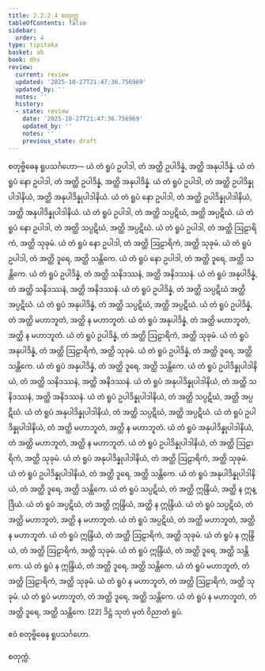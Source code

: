 ```yaml
---
title: 2.2.2.4 စတုက္က
tableOfContents: false
sidebar:
  order: 4
type: tipitaka
basket: ab
book: dhs
review:
  current: review
  updated: '2025-10-27T21:47:36.756969'
  updated_by: ''
  notes: ''
  history:
  - state: review
    date: '2025-10-27T21:47:36.756969'
    updated_by: ''
    notes: ''
    previous_state: draft
---
```



<ReviewStatus review={frontmatter.review} showDetails={true} />

<HypothesisAnnotation frontmatter={frontmatter} />

<DynamicBreadcrumb />

<Division number="586" book="dhs" e="ch" v="29" p="152">

<Paragraph number="1190" book="dhs">
စတုဗ္ဗိဓေန ရူပသင်္ဂဟော—
</Paragraph>

<Paragraph number="1191" book="dhs">
ယံ တံ ရူပံ ဥပါဒါ, တံ အတ္ထိ ဥပါဒိန္နံ, အတ္ထိ အနုပါဒိန္နံ. ယံ တံ ရူပံ နော ဥပါဒါ, တံ အတ္ထိ ဥပါဒိန္နံ, အတ္ထိ အနုပါဒိန္နံ.
</Paragraph>

<Paragraph number="1192" book="dhs">
ယံ တံ ရူပံ ဥပါဒါ, တံ အတ္ထိ ဥပါဒိန္နုပါဒါနိယံ, အတ္ထိ အနုပါဒိန္နုပါဒါနိယံ. ယံ တံ ရူပံ နော ဥပါဒါ, တံ အတ္ထိ ဥပါဒိန္နုပါဒါနိယံ, အတ္ထိ အနုပါဒိန္နုပါဒါနိယံ.
</Paragraph>

<Paragraph number="1193" book="dhs">
ယံ တံ ရူပံ ဥပါဒါ, တံ အတ္ထိ သပ္ပဋိဃံ, အတ္ထိ အပ္ပဋိဃံ. ယံ တံ ရူပံ နော ဥပါဒါ, တံ အတ္ထိ သပ္ပဋိဃံ, အတ္ထိ အပ္ပဋိဃံ.
</Paragraph>

<Paragraph number="1194" book="dhs">
ယံ တံ ရူပံ ဥပါဒါ, တံ အတ္ထိ ဩဠာရိကံ, အတ္ထိ သုခုမံ. ယံ တံ ရူပံ နော ဥပါဒါ, တံ အတ္ထိ ဩဠာရိကံ, အတ္ထိ သုခုမံ.
</Paragraph>

<Paragraph number="1195" book="dhs">
ယံ တံ ရူပံ ဥပါဒါ, တံ အတ္ထိ ဒူရေ, အတ္ထိ သန္တိကေ. ယံ တံ ရူပံ နော ဥပါဒါ, တံ အတ္ထိ ဒူရေ, အတ္ထိ သန္တိကေ.
</Paragraph>

<Paragraph number="1196" book="dhs">
ယံ တံ ရူပံ ဥပါဒိန္နံ, တံ အတ္ထိ သနိဒဿနံ, အတ္ထိ အနိဒဿနံ. ယံ တံ ရူပံ အနုပါဒိန္နံ, တံ အတ္ထိ သနိဒဿနံ, အတ္ထိ အနိဒဿနံ.
</Paragraph>

<Paragraph number="1197" book="dhs">
ယံ တံ ရူပံ ဥပါဒိန္နံ, တံ အတ္ထိ သပ္ပဋိဃံ အတ္ထိ အပ္ပဋိဃံ. ယံ တံ ရူပံ အနုပါဒိန္နံ, တံ အတ္ထိ သပ္ပဋိဃံ, အတ္ထိ အပ္ပဋိဃံ.
</Paragraph>

<Paragraph number="1198" book="dhs">
ယံ တံ ရူပံ ဥပါဒိန္နံ, တံ အတ္ထိ မဟာဘူတံ, အတ္ထိ န မဟာဘူတံ. ယံ တံ ရူပံ အနုပါဒိန္နံ, တံ အတ္ထိ မဟာဘူတံ, အတ္ထိ န မဟာဘူတံ.
</Paragraph>

<Paragraph number="1199" book="dhs">
ယံ တံ ရူပံ ဥပါဒိန္နံ, တံ အတ္ထိ ဩဠာရိကံ, အတ္ထိ သုခုမံ. ယံ တံ ရူပံ အနုပါဒိန္နံ, တံ အတ္ထိ ဩဠာရိကံ, အတ္ထိ သုခုမံ.
</Paragraph>

<Paragraph number="1200" book="dhs">
ယံ တံ ရူပံ ဥပါဒိန္နံ, တံ အတ္ထိ ဒူရေ, အတ္ထိ သန္တိကေ. ယံ တံ ရူပံ အနုပါဒိန္နံ, တံ အတ္ထိ ဒူရေ, အတ္ထိ သန္တိကေ.
</Paragraph>

<Paragraph number="1201" book="dhs">
ယံ တံ ရူပံ ဥပါဒိန္နုပါဒါနိယံ, တံ အတ္ထိ သနိဒဿနံ, အတ္ထိ အနိဒဿနံ. ယံ တံ ရူပံ အနုပါဒိန္နုပါဒါနိယံ, တံ အတ္ထိ သနိဒဿနံ, အတ္ထိ အနိဒဿနံ.
</Paragraph>

<Paragraph number="1202" book="dhs">
ယံ တံ ရူပံ ဥပါဒိန္နုပါဒါနိယံ, တံ အတ္ထိ သပ္ပဋိဃံ, အတ္ထိ အပ္ပဋိဃံ. ယံ တံ ရူပံ အနုပါဒိန္နုပါဒါနိယံ, တံ အတ္ထိ သပ္ပဋိဃံ, အတ္ထိ အပ္ပဋိဃံ.
</Paragraph>

<Paragraph number="1203" book="dhs">
ယံ တံ ရူပံ ဥပါဒိန္နုပါဒါနိယံ, တံ အတ္ထိ မဟာဘူတံ, အတ္ထိ န မဟာဘူတံ. ယံ တံ ရူပံ အနုပါဒိန္နုပါဒါနိယံ, တံ အတ္ထိ မဟာဘူတံ, အတ္ထိ န မဟာဘူတံ.
</Paragraph>

<Paragraph number="1204" book="dhs">
ယံ တံ ရူပံ ဥပါဒိန္နုပါဒါနိယံ, တံ အတ္ထိ ဩဠာရိကံ, အတ္ထိ သုခုမံ. ယံ တံ ရူပံ အနုပါဒိန္နုပါဒါနိယံ, တံ အတ္ထိ ဩဠာရိကံ, အတ္ထိ သုခုမံ.
</Paragraph>

<Paragraph number="1205" book="dhs">
ယံ တံ ရူပံ ဥပါဒိန္နုပါဒါနိယံ, တံ အတ္ထိ ဒူရေ, အတ္ထိ သန္တိကေ. ယံ တံ ရူပံ အနုပါဒိန္နုပါဒါနိယံ, တံ အတ္ထိ ဒူရေ, အတ္ထိ သန္တိကေ.
</Paragraph>

<Paragraph number="1206" book="dhs">
ယံ တံ ရူပံ သပ္ပဋိဃံ, တံ အတ္ထိ ဣန္ဒြိယံ, အတ္ထိ န ဣန္ဒြိယံ. ယံ တံ ရူပံ အပ္ပဋိဃံ, တံ အတ္ထိ ဣန္ဒြိယံ, အတ္ထိ န ဣန္ဒြိယံ.
</Paragraph>

<Paragraph number="1207" book="dhs">
ယံ တံ ရူပံ သပ္ပဋိဃံ, တံ အတ္ထိ မဟာဘူတံ, အတ္ထိ န မဟာဘူတံ. ယံ တံ ရူပံ အပ္ပဋိဃံ, တံ အတ္ထိ မဟာဘူတံ, အတ္ထိ န မဟာဘူတံ.
</Paragraph>

<Paragraph number="1208" book="dhs">
ယံ တံ ရူပံ ဣန္ဒြိယံ, တံ အတ္ထိ ဩဠာရိကံ, အတ္ထိ သုခုမံ. ယံ တံ ရူပံ န ဣန္ဒြိယံ, တံ အတ္ထိ ဩဠာရိကံ, အတ္ထိ သုခုမံ.
</Paragraph>

<Paragraph number="1209" book="dhs">
ယံ တံ ရူပံ ဣန္ဒြိယံ, တံ အတ္ထိ ဒူရေ, အတ္ထိ သန္တိကေ. ယံ တံ ရူပံ န ဣန္ဒြိယံ, တံ အတ္ထိ ဒူရေ, အတ္ထိ သန္တိကေ.
</Paragraph>

<Paragraph number="1210" book="dhs">
ယံ တံ ရူပံ မဟာဘူတံ, တံ အတ္ထိ ဩဠာရိကံ, အတ္ထိ သုခုမံ. ယံ တံ ရူပံ န မဟာဘူတံ, တံ အတ္ထိ ဩဠာရိကံ, အတ္ထိ သုခုမံ.
</Paragraph>

<Paragraph number="1211" book="dhs">
ယံ တံ ရူပံ မဟာဘူတံ, တံ အတ္ထိ ဒူရေ, အတ္ထိ သန္တိကေ. ယံ တံ ရူပံ န မဟာဘူတံ, တံ အတ္ထိ ဒူရေ, အတ္ထိ သန္တိကေ. [22]

</Paragraph>
</Division>

<Paragraph number="1212" type="center" book="dhs">
ဒိဋ္ဌံ သုတံ မုတံ ဝိညာတံ ရူပံ.

  
ဧဝံ စတုဗ္ဗိဓေန ရူပသင်္ဂဟော.

  
စတုက္ကံ.
</Paragraph>